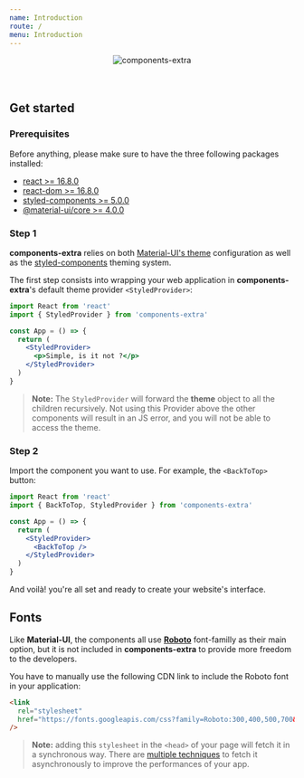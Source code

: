 ```yaml
---
name: Introduction
route: /
menu: Introduction
---
```



<div style="text-align: center;margin-bottom: 64px;">

![components-extra](../images/logo-introduction.png)

<Introduction />

</div>

## Get started

### Prerequisites

Before anything, please make sure to have the three following packages installed:

- [react >= 16.8.0](https://www.npmjs.com/package/react)
- [react-dom >= 16.8.0](https://www.npmjs.com/package/react-dom)
- [styled-components >= 5.0.0](https://www.npmjs.com/package/styled-components)
- [@material-ui/core >= 4.0.0](https://www.npmjs.com/package/@material-ui/core)

### Step 1

**components-extra** relies on both [Material-UI's theme](https://material-ui.com/customization/theming/) configuration
as well as the [styled-components](https://www.styled-components.com/docs/advanced) theming system.

The first step consists into wrapping your web application in **components-extra**'s default theme provider `<StyledProvider>`:

```jsx
import React from 'react'
import { StyledProvider } from 'components-extra'

const App = () => {
  return (
    <StyledProvider>
      <p>Simple, is it not ?</p>
    </StyledProvider>
  )
}
```

> **Note:** The `StyledProvider` will forward the **theme** object to all the children recursively. Not using this Provider above the other components will result in an JS error, and you will not be able to access the theme.

### Step 2

Import the component you want to use. For example, the `<BackToTop>` button:

```jsx
import React from 'react'
import { BackToTop, StyledProvider } from 'components-extra'

const App = () => {
  return (
    <StyledProvider>
      <BackToTop />
    </StyledProvider>
  )
}
```

And voilà! you're all set and ready to create your website's interface.

## Fonts

Like **Material-UI**, the components all use **[Roboto](https://fonts.google.com/specimen/Roboto)** font-familly as their main option,
but it is not included in **components-extra** to provide more freedom to the developers.

You have to manually use the following CDN link to include the Roboto font in your application:

```html
<link
  rel="stylesheet"
  href="https://fonts.googleapis.com/css?family=Roboto:300,400,500,700&display=swap"
/>
```

> **Note:** adding this `stylesheet` in the `<head>` of your page will fetch it in a synchronous way. There are [multiple techniques](https://www.filamentgroup.com/lab/load-css-simpler) to fetch it asynchronously to improve the performances of your app.
